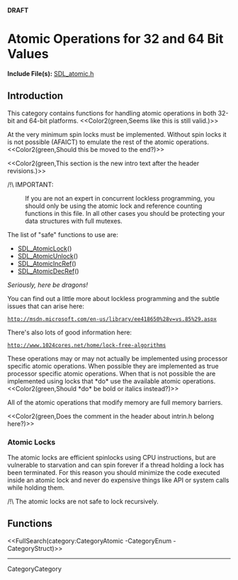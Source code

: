 <!-- #master-page:CategoryTemplate -->
<!-- #master-date:Unknown-Date -->
<!-- format wiki -->
<!-- language en -->
'''DRAFT'''

= Atomic Operations for 32 and 64 Bit Values =

'''Include File(s):'''  [http://hg.libsdl.org/SDL/file/tip/include/SDL_atomic.h SDL_atomic.h]


== Introduction ==

This category contains functions for handling atomic operations in both 32-bit and 64-bit platforms.  <<Color2(green,Seems like this is still valid.)>>

At the very minimum spin locks must be implemented. Without spin locks it is not possible (AFAICT) to emulate the rest of the atomic operations.  <<Color2(green,Should this be moved to the end?)>>

<<Color2(green,This section is the new intro text after the header revisions.)>>

/!\ IMPORTANT:
: If you are not an expert in concurrent lockless programming, you should only be using the atomic lock and reference counting functions in this file.  In all other cases you should be protecting your data structures with full mutexes.

The list of "safe" functions to use are:
* [[SDL_AtomicLock]]()
* [[SDL_AtomicUnlock]]()
* [[SDL_AtomicIncRef]]()
* [[SDL_AtomicDecRef]]()
''Seriously, here be dragons!''

You can find out a little more about lockless programming and the subtle issues that can arise here:
 http://msdn.microsoft.com/en-us/library/ee418650%28v=vs.85%29.aspx

There's also lots of good information here:
 http://www.1024cores.net/home/lock-free-algorithms

These operations may or may not actually be implemented using processor specific atomic operations. When possible they are implemented as true processor specific atomic operations. When that is not possible the are implemented using locks that *do* use the available atomic operations.  <<Color2(green,Should *do* be bold or italics instead?)>>

All of the atomic operations that modify memory are full memory barriers.

<<Color2(green,Does the comment in the header about intrin.h belong here?)>>

=== Atomic Locks ===

The atomic locks are efficient spinlocks using CPU instructions, but are vulnerable to starvation and can spin forever if a thread holding a lock has been terminated.  For this reason you should minimize the code executed inside an atomic lock and never do expensive things like API or system calls while holding them.

/!\ The atomic locks are not safe to lock recursively.


== Functions ==

<<FullSearch(category:CategoryAtomic -CategoryEnum -CategoryStruct)>>

----
CategoryCategory
